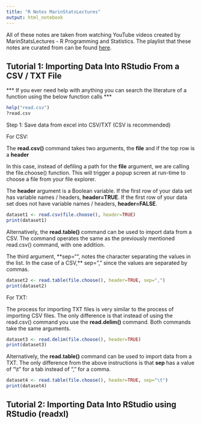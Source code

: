 ```yaml
---
title: "R Notes MarinStatsLectures"
output: html_notebook
---
```


All of these notes are taken from watching YouTube videos created by MarinStatsLectures - R Programming and Statistics. The playlist that these notes are curated from can be found [here](https://www.youtube.com/watch?v=riONFzJdXcs&list=PLqzoL9-eJTNBDdKgJgJzaQcY6OXmsXAHU&index=1 "Marin YouTube Playlist").

## Tutorial 1: Importing Data Into RStudio From a CSV / TXT File

\*\*\* If you ever need help with anything you can search the literature of a function using the below function calls \*\*\*

```r
help("read.csv")
?read.csv
```

Step 1: Save data from excel into CSV/TXT (CSV is recommended)

For CSV:

The **read.csv()** command takes two arguments, the **file** and if the top row is a **header**

In this case, instead of defiling a path for the **file** argument, we are calling the file.choose() function. This will trigger a popup screen at run-time to choose a file from your file explorer.

The **header** argument is a Boolean variable. If the first row of your data set has variable names / headers, **header=TRUE**. If the first row of your data set does not have variable names / headers, **header=FALSE**.

```r
dataset1 <- read.csv(file.choose(), header=TRUE)
print(dataset1)
```

Alternatively, the **read.table()** command can be used to import data from a CSV. The command operates the same as the previously mentioned read.csv() command, with one addition.

The third argument, \*\*sep="", notes the character separating the values in the list. In the case of a CSV,\*\* sep="," since the values are separated by commas.

```r
dataset2 <- read.table(file.choose(), header=TRUE, sep=",")
print(dataset2)
```

For TXT:

The process for importing TXT files is very similar to the process of importing CSV files. The only difference is that instead of using the read.csv() command you use the **read.delim()** command. Both commands take the same arguments.

```r
dataset3 <- read.delim(file.choose(), header=TRUE)
print(dataset3)
```

Alternatively, the **read.table()** command can be used to import data from a TXT. The only difference from the above instructions is that **sep** has a value of "\\t" for a tab instead of "," for a comma.

```r
dataset4 <- read.table(file.choose(), header=TRUE, sep="\t")
print(dataset4)
```

## Tutorial 2: Importing Data Into RStudio using RStudio (readxl)
